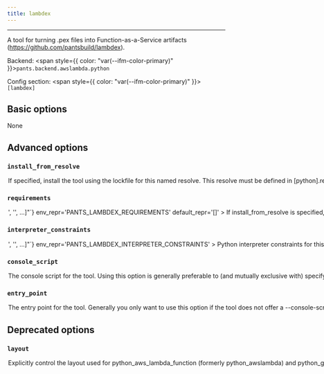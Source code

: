 ```yaml
---
title: lambdex
---
```



---

A tool for turning .pex files into Function-as-a-Service artifacts (https://github.com/pantsbuild/lambdex).

Backend: <span style={{ color: "var(--ifm-color-primary)" }}>`pants.backend.awslambda.python`</span>

Config section: <span style={{ color: "var(--ifm-color-primary)" }}>`[lambdex]`</span>

## Basic options

<span className={styles.options}>

None

## Advanced options

### `install_from_resolve`

<Option
  cli_repr='--lambdex-install-from-resolve=<str>'
  env_repr='PANTS_LAMBDEX_INSTALL_FROM_RESOLVE'
  default_repr='None'
>
  

If specified, install the tool using the lockfile for this named resolve.

This resolve must be defined in `[python].resolves`, as described in [Third-party dependencies](doc\:python-third-party-dependencies#user-lockfiles).

The resolve's entire lockfile will be installed, unless specific requirements are listed via the `requirements` option, in which case only those requirements will be installed. This is useful if you don't want to invalidate the tool's outputs when the resolve incurs changes to unrelated requirements.

If unspecified, and the `lockfile` option is unset, the tool will be installed using the default lockfile shipped with Pants.

If unspecified, and the `lockfile` option is set, the tool will use the custom `lambdex` "tool lockfile" generated from the `version` and `extra_requirements` options. But note that this mechanism is deprecated.

</Option>


### `requirements`

<Option
  cli_repr={`--lambdex-requirements="['<str>', '<str>', ...]"`}
  env_repr='PANTS_LAMBDEX_REQUIREMENTS'
  default_repr='[]'
>
  

If `install_from_resolve` is specified, install these requirements, at the versions provided by the specified resolve's lockfile.

Values can be pip-style requirements (e.g., `tool` or `tool==1.2.3` or `tool>=1.2.3`), or addresses of `python_requirement` targets (or targets that generate or depend on `python_requirement` targets).

The lockfile will be validated against the requirements - if a lockfile doesn't provide the requirement (at a suitable version, if the requirement specifies version constraints) Pants will error.

If unspecified, install the entire lockfile.

</Option>


### `interpreter_constraints`

<Option
  cli_repr={`--lambdex-interpreter-constraints="['<str>', '<str>', ...]"`}
  env_repr='PANTS_LAMBDEX_INTERPRETER_CONSTRAINTS'
>
  

Python interpreter constraints for this tool.

</Option>


### `console_script`

<Option
  cli_repr='--lambdex-console-script=<str>'
  env_repr='PANTS_LAMBDEX_CONSOLE_SCRIPT'
  default_repr='lambdex'
>
  

The console script for the tool. Using this option is generally preferable to (and mutually exclusive with) specifying an `--entry-point` since console script names have a higher expectation of staying stable across releases of the tool. Usually, you will not want to change this from the default.

</Option>


### `entry_point`

<Option
  cli_repr='--lambdex-entry-point=<str>'
  env_repr='PANTS_LAMBDEX_ENTRY_POINT'
  default_repr='None'
>
  

The entry point for the tool. Generally you only want to use this option if the tool does not offer a `--console-script` (which this option is mutually exclusive with). Usually, you will not want to change this from the default.

</Option>


## Deprecated options

### `layout`

<Option
  cli_repr='--lambdex-layout=<LambdexLayout>'
  env_repr='PANTS_LAMBDEX_LAYOUT'
  one_of='lambdex, zip'
  default_repr='zip'
  deprecated_version='2.19.0.dev0'
  deprecated_hint='Remove the whole [lambdex] section, as Lambdex is deprecated and its functionality will be removed. If you have `layout = &quot;zip&quot;`, no further action is required, as you are already using the recommended layout.'
>
  

Explicitly control the layout used for `python_aws_lambda_function` (formerly `python_awslambda`) and `python_google_cloud_function` targets. This option exists for the transition from Lambdex-based layout to the plain zip layout, as recommended by cloud vendors.

</Option>


</span>